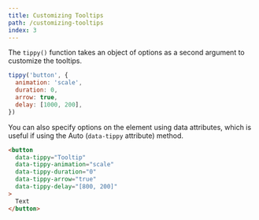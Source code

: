 ```yaml
---
title: Customizing Tooltips
path: /customizing-tooltips
index: 3
---
```



The `tippy()` function takes an object of options as a second argument to
customize the tooltips.

```js
tippy('button', {
  animation: 'scale',
  duration: 0,
  arrow: true,
  delay: [1000, 200],
})
```

You can also specify options on the element using data attributes, which is
useful if using the Auto (`data-tippy` attribute) method.

```html
<button
  data-tippy="Tooltip"
  data-tippy-animation="scale"
  data-tippy-duration="0"
  data-tippy-arrow="true"
  data-tippy-delay="[800, 200]"
>
  Text
</button>
```
